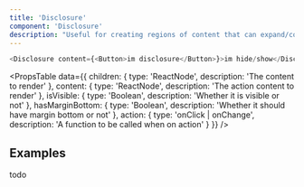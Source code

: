 ```yaml
---
title: 'Disclosure'
component: 'Disclosure'
description: "Useful for creating regions of content that can expand/collapse. It helps to hide content that's not immediately relevant to the user."
---
```


```js
<Disclosure content={<Button>im disclosure</Button>}>im hide/show</Disclosure>
```

<PropsTable
  data={{
    children: {
      type: 'ReactNode',
      description: 'The content to render'
    },
    content: {
      type: 'ReactNode',
      description: 'The action content to render'
    },
    isVisible: {
      type: 'Boolean',
      description: 'Whether it is visible or not'
    },
    hasMarginBottom: {
      type: 'Boolean',
      description: 'Whether it should have margin bottom or not'
    },
    action: {
      type: 'onClick | onChange',
      description: 'A function to be called when on action'
    }
  }}
/>

## Examples

todo
